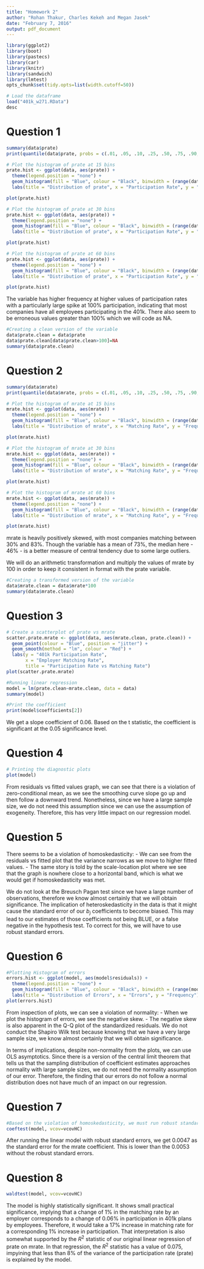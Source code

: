 ```yaml
---
title: "Homework 2"
author: "Rohan Thakur, Charles Kekeh and Megan Jasek"
date: "February 7, 2016"
output: pdf_document
---
```


```r
library(ggplot2)
library(boot)
library(pastecs)
library(car)
library(knitr)
library(sandwich)
library(lmtest)
opts_chunk$set(tidy.opts=list(width.cutoff=50))
```

```r
# Load the dataframe
load("401k_w271.RData")
desc
```

Question 1
==========
```r
summary(data$prate)
print(quantile(data$prate, probs = c(.01, .05, .10, .25, .50, .75, .90, .95, .99, 1)))

# Plot the histogram of prate at 15 bins
prate.hist <- ggplot(data, aes(prate)) + 
  theme(legend.position = "none") + 
  geom_histogram(fill = "Blue", colour = "Black", binwidth = (range(data$prate)[2] - range(data$prate)[1])/15) +
  labs(title = "Distribution of prate", x = "Participation Rate", y = "Frequency")

plot(prate.hist)

# Plot the histogram of prate at 30 bins
prate.hist <- ggplot(data, aes(prate)) + 
  theme(legend.position = "none") + 
  geom_histogram(fill = "Blue", colour = "Black", binwidth = (range(data$prate)[2] - range(data$prate)[1])/30) +
  labs(title = "Distribution of prate", x = "Participation Rate", y = "Frequency")

plot(prate.hist)

# Plot the histogram of prate at 60 bins
prate.hist <- ggplot(data, aes(prate)) + 
  theme(legend.position = "none") + 
  geom_histogram(fill = "Blue", colour = "Black", binwidth = (range(data$prate)[2] - range(data$prate)[1])/60) +
  labs(title = "Distribution of prate", x = "Participation Rate", y = "Frequency")

plot(prate.hist)
```

The variable has higher frequency at higher values of participation rates with a particularly large spike at 100% participation, indicating that most companies have all employees participating in the 401k. There also seem to be erroneous values greater than 100% which we will code as NA.


```r
#Creating a clean version of the variable
data$prate.clean = data$prate
data$prate.clean[data$prate.clean>100]=NA
summary(data$prate.clean)
```

Question 2
==========
```r
summary(data$mrate)
print(quantile(data$mrate, probs = c(.01, .05, .10, .25, .50, .75, .90, .95, .99, 1)))

# Plot the histogram of mrate at 15 bins
mrate.hist <- ggplot(data, aes(mrate)) + 
  theme(legend.position = "none") + 
  geom_histogram(fill = "Blue", colour = "Black", binwidth = (range(data$mrate)[2] - range(data$mrate)[1])/15) +
  labs(title = "Distribution of mrate", x = "Matching Rate", y = "Frequency")

plot(mrate.hist)

# Plot the histogram of mrate at 30 bins
mrate.hist <- ggplot(data, aes(mrate)) + 
  theme(legend.position = "none") + 
  geom_histogram(fill = "Blue", colour = "Black", binwidth = (range(data$mrate)[2] - range(data$mrate)[1])/30) +
  labs(title = "Distribution of mrate", x = "Matching Rate", y = "Frequency")

plot(mrate.hist)

# Plot the histogram of mrate at 60 bins
mrate.hist <- ggplot(data, aes(mrate)) + 
  theme(legend.position = "none") + 
  geom_histogram(fill = "Blue", colour = "Black", binwidth = (range(data$mrate)[2] - range(data$mrate)[1])/60) +
  labs(title = "Distribution of mrate", x = "Matching Rate", y = "Frequency")

plot(mrate.hist)
```
mrate is heavily positively skewed, with most companies matching between 30% and 83%. Though the variable has a mean of 73%, the median here - 46% - is a better measure of central tendency due to some large outliers.

We will do an arithmetic transformation and multiply the values of mrate by 100 in order to keep it consistent in format with the prate variable.

```r
#Creating a transformed version of the variable
data$mrate.clean = data$mrate*100
summary(data$mrate.clean)
```


Question 3
==========
```r
# Create a scatterplot of prate vs mrate
scatter.prate.mrate <- ggplot(data, aes(mrate.clean, prate.clean)) +
  geom_point(colour = "Blue", position = "jitter") +
  geom_smooth(method = "lm", colour = "Red") +
  labs(y = "401k Participation Rate", 
       x = "Employer Matching Rate", 
       title = "Participation Rate vs Matching Rate")
plot(scatter.prate.mrate)

#Running linear regression
model = lm(prate.clean~mrate.clean, data = data)
summary(model)

#Print the coefficient
print(model$coefficients[2])

```

We get a slope coefficient of 0.06. Based on the t statistic, the coefficient is significant at the 0.05 significance level.


Question 4
==========
```r
# Printing the diagnostic plots
plot(model)
```

From residuals vs fitted values graph, we can see that there is a violation of zero-conditional mean, as we see the smoothing curve slope go up and then follow a downward trend. Nonetheless, since we have a large sample size, we do not need this assumption since we can use the assumption of exogeneity. Therefore, this has very little impact on our regression model.

Question 5
==========
There seems to be a violation of homoskedasticity:\newline
1 - We can see from the residuals vs fitted plot that the variance narrows as we move to higher fitted values.\newline
2 - The same story is told by the scale-location plot where we see that the graph is nowhere close to a horizontal band, which is what we would get if homoskedasticity was met.\newline

We do not look at the Breusch Pagan test since we have a large number of observations, therefore we know almost certainly that we will obtain significance.  The implication of heteroskedasticity in the data is that it might cause the standard error of our $b_{j}$ coefficients to become biased. This may lead to our estimates of those coefficients not being BLUE, or a false negative in the hypothesis test. To correct for this, we will have to use robust standard errors.


Question 6
==========
```r
#Plotting Histogram of errors
errors.hist <- ggplot(model, aes(model$residuals)) + 
  theme(legend.position = "none") + 
  geom_histogram(fill = "Blue", colour = "Black", binwidth = (range(model$residuals)[2] - range(model$residuals)[1])/60) +
  labs(title = "Distribution of Errors", x = "Errors", y = "Frequency")
plot(errors.hist)
```

From inspection of plots, we can see a violation of normality:\newline
1 - When we plot the histogram of errors, we see the negative skew.\newline
2 - The negative skew is also apparent in the Q-Q plot of the standardized residuals.\newline
We do not conduct the Shapiro Wilk test because knowing that we have a very large sample size, we know almost certainly that we will obtain significance.

In terms of implications, despite non-normality from the plots, we can use OLS asymptotics.
Since there is a version of the central limit theorem that tells us that the sampling distribution of coefficient estimates approaches normality with large sample sizes, we do not need the normality assumption of our error. Therefore, the finding that our errors do not follow a normal distribution does not have much of an impact on our regression.


Question 7
==========
```r
#Based on the violation of homoskedasticity, we must run robust standard errors.
coeftest(model, vcov=vcovHC)
```
After running the linear model with robust standard errors, we get 0.0047 as the standard error for the mrate coefficient.  This is lower than the 0.0053 without the robust standard errors.


Question 8
==========
```r
waldtest(model, vcov=vcovHC)
```
The model is highly statistically significant.
It shows small practical significance, implying that a change of 1% in the matching rate by an employer corresponds to a change of 0.06% in participation in 401k plans by employees. Therefore, it would take a 17% increase in matching rate for a corresponding 1% increase in participation.
That interpretation is also somewhat supported by the $R^{2}$ statistic of our original linear regression of prate on mrate. In that regression, the $R^{2}$ statistic has a value of 0.075, impyining that less than 8% of the variance of the participation rate (prate) is explained by the model.
